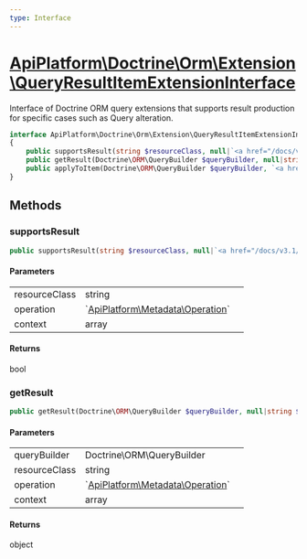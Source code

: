 ```yaml
---
type: Interface
---
```


# [ApiPlatform\Doctrine\Orm\Extension\QueryResultItemExtensionInterface](/docs/v3.1/reference/Doctrine/Orm/Extension/QueryResultItemExtensionInterface)

Interface of Doctrine ORM query extensions that supports result production
for specific cases such as Query alteration.



```php
interface ApiPlatform\Doctrine\Orm\Extension\QueryResultItemExtensionInterface implements `<a href="/docs/v3.1/reference/Doctrine/Orm/Extension/QueryItemExtensionInterface">ApiPlatform\Doctrine\Orm\Extension\QueryItemExtensionInterface</a>`
{
    public supportsResult(string $resourceClass, null|`<a href="/docs/v3.1/reference/Metadata/Operation">ApiPlatform\Metadata\Operation</a>` $operation, array $context): bool
    public getResult(Doctrine\ORM\QueryBuilder $queryBuilder, null|string $resourceClass, null|`<a href="/docs/v3.1/reference/Metadata/Operation">ApiPlatform\Metadata\Operation</a>` $operation, array $context): object
    public applyToItem(Doctrine\ORM\QueryBuilder $queryBuilder, `<a href="/docs/v3.1/reference/Doctrine/Orm/Util/QueryNameGeneratorInterface">ApiPlatform\Doctrine\Orm\Util\QueryNameGeneratorInterface</a>` $queryNameGenerator, string $resourceClass, array $identifiers, null|`<a href="/docs/v3.1/reference/Metadata/Operation">ApiPlatform\Metadata\Operation</a>` $operation, array $context): null
}
```
## Methods

### supportsResult



```php
public supportsResult(string $resourceClass, null|`<a href="/docs/v3.1/reference/Metadata/Operation">ApiPlatform\Metadata\Operation</a>` $operation, array $context): bool
```

#### Parameters

<table><tbody>
<tr><td>resourceClass</td><td>string</td><td></td></tr><tr><td>operation</td><td>`<a href="/docs/v3.1/reference/Metadata/Operation">ApiPlatform\Metadata\Operation</a>`</td><td></td></tr><tr><td>context</td><td>array</td><td></td></tr>
</tbody>
</table>

#### Returns

bool

### getResult



```php
public getResult(Doctrine\ORM\QueryBuilder $queryBuilder, null|string $resourceClass, null|`<a href="/docs/v3.1/reference/Metadata/Operation">ApiPlatform\Metadata\Operation</a>` $operation, array $context): object
```

#### Parameters

<table><tbody>
<tr><td>queryBuilder</td><td>Doctrine\ORM\QueryBuilder</td><td></td></tr><tr><td>resourceClass</td><td>string</td><td></td></tr><tr><td>operation</td><td>`<a href="/docs/v3.1/reference/Metadata/Operation">ApiPlatform\Metadata\Operation</a>`</td><td></td></tr><tr><td>context</td><td>array</td><td></td></tr>
</tbody>
</table>

#### Returns

object
